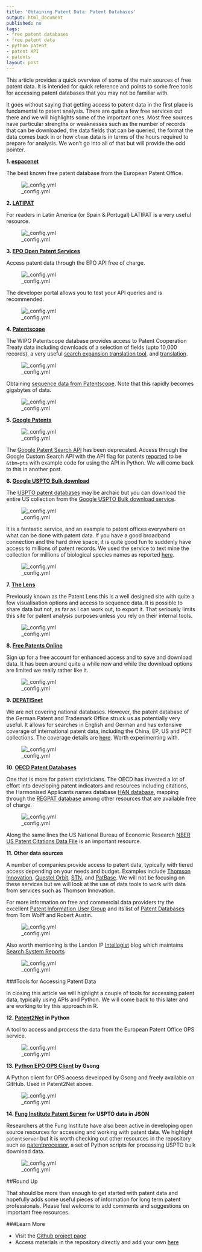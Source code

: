 ```yaml
---
title: 'Obtaining Patent Data: Patent Databases'
output: html_document
published: no
tags:
- free patent databases
- free patent data
- python patent
- patent API
- patents
layout: post
---
```


This article provides a quick overview of some of the main sources of free patent data. It is intended for quick reference and points to some free tools for accessing patent databases that you may not be familiar with.  

It goes without saying that getting access to patent data in the first place is fundamental to patent analysis. There are quite a few free services out there and we will highlights some of the important ones. Most free sources have particular strengths or weaknesses such as the number of records that can be downloaded, the data fields that can be queried, the format the data comes back in or how `clean` data is in terms of the hours required to prepare for analysis. We won't go into all of that but will provide the odd pointer.

**1. [espacenet](http://worldwide.espacenet.com/?locale=en_EP)**

The best known free patent database from the European Patent Office.

![_config.yml](images/tools/Espacenet.png)

**2. [LATIPAT](http://lp.espacenet.com)**

For readers in Latin America (or Spain & Portugal)  LATIPAT is a very useful resource. 

![_config.yml](images/tools/Espacenet_Latipat_2015-0517_15-11-21.png)

**3. [EPO Open Patent Services](http://www.epo.org/searching/free/ops.html)**

Access patent data through the EPO API free of charge. 

![_config.yml](images/tools/OPS.png)

The developer portal allows you to test your API queries and is recommended. 

![_config.yml](images/tools/OPS_Developer_Portal.png)

**4. [Patentscope](https://patentscope.wipo.int/search/en/search.jsf)**

The WIPO Patentscope database provides access to Patent Cooperation Treaty data including downloads of a selection of fields (upto 10,000 records), a very useful [search expansion translation tool](https://patentscope.wipo.int/search/en/clir/clir.jsf?new=true), and [translation](https://www3.wipo.int/patentscope/translate/translate.jsf?interfaceLanguage=en).  

![_config.yml](images/tools/simplesearchresultspizza.png)

Obtaining [sequence data from Patentscope](https://patentscope.wipo.int/search/en/sequences.jsf). Note that this rapidly becomes gigabytes of data. 

![_config.yml](images/tools/pctseq.png)

**5. [Google Patents](http://www.google.com/patents)**

![_config.yml](images/tools/googlepatents_2015-0517_14-09-22.png)

The [Google Patent Search API](https://developers.google.com/patent-search/terms) has been deprecated. Access through the Google Custom Search API with the API flag for patents [reported](http://stackoverflow.com/questions/15028166/python-module-for-searching-patent-databases-ie-uspto-or-epo) to be `&tbm=pts` with example code for using the API in Python. We will come back to this in another post.

**6. [Google USPTO Bulk download](https://www.google.com/googlebooks/uspto.html)**

The [USPTO patent databases](http://patft.uspto.gov) may be archaic but you can download the entire US collection from the [Google USPTO Bulk download service](https://www.google.com/googlebooks/uspto-patents.html). 

![_config.yml](images/tools/USPTObulk.png)

It is a fantastic service, and an example to patent offices everywhere on what can be done with patent data. If you have a good broadband connection and the hard drive space, it is quite good fun to suddenly have access to millions of patent records. We used the service to text mine the collection for millions of biological species names as reported [here](http://journals.plos.org/plosone/article?id=10.1371/journal.pone.0078737).

![_config.yml](images/tools/USPTOGrant.png)

**7. [The Lens](https://www.lens.org/lens/)**

Previously known as the Patent Lens this is a well designed site with quite a few visualisation options and access to sequence data. It is possible to share data but not, as far as I can work out, to export it. That seriously limits this site for patent analysis purposes unless you rely on their internal tools.

![_config.yml](images/tools/Lens_2015-0517_14-19-26.png)

**8. [Free Patents Online](http://www.freepatentsonline.com)**

Sign up for a free account for enhanced access and to save and download data. It has been around quite a while now and while the download options are limited we really rather like it.

![_config.yml](images/tools/Freepatentsonline2015-03-26\ 16-26-13.png)

**9. [DEPATISnet](http://www.dpma.de/english/service/e-services/depatisnet/)**

We are not covering national databases. However, the patent database of the German Patent and Trademark Office struck us as potentially very useful. It allows for searches in English and German and has extensive coverage of international patent data, including the China, EP, US and PCT collections. The coverage details are [here](https://depatisnet.dpma.de/DepatisNet/depatisnet?action=datenbestand). Worth experimenting with. 

![_config.yml](images/tools/DEPATISnet_13-53-19.png)

**10. [OECD Patent Databases](http://www.oecd.org/sti/inno/oecdpatentdatabases.htm)**

One that is more for patent statisticians. The OECD has invested a lot of effort into developing patent indicators and resources including citations, the Harmonised Applicants names database [HAN database](http://www.oecd.org/sti/inno/43846611.pdf), mapping through the [REGPAT database](http://www.oecd.org/sti/inno/40794372.pdf) among other resources that are available free of charge. 

![_config.yml](images/tools/OECD_patent_databases.png)

Along the same lines the US National Bureau of Economic Research [NBER US Patent Citations Data File](http://www.nber.org/patents/) is an important resource. 

**11. Other data sources**

A number of companies provide access to patent data, typically with tiered access depending on your needs and budget. Examples include [Thomson Innovation](https://www.thomsoninnovation.com/login), [Questel Orbit](https://www.questel.com/index.php/en/), [STN](http://www.stn-international.de/index.php?id=123), and [PatBase](https://www.patbase.com/login.asp). We will not be focusing on these services but we will look at the use of data tools to work with data from services such as Thomson Innovation. 

For more information on free and commercial data providers try the excellent [Patent Information User Group](http://www.piug.org) and its list of [Patent Databases](http://wiki.piug.org/display/PIUG/Patent+Databases) from Tom Wolff and Robert Austin.

![_config.yml](images/tools/PIUG_Wiki_2015-0517_15-45-05.png)

Also worth mentioning is the Landon IP [Intellogist](http://www.intellogist.com/wiki/Main_Page) blog which maintains [Search System Reports](http://www.intellogist.com/wiki/Category:Intellogist_Reports)

![_config.yml](images/tools/Intellogist_2015-0517_16-03-52.png)

###Tools for Accessing Patent Data

In closing this article we will highlight a couple of tools for accessing patent data, typically using APIs and Python. We will come back to this later and are working to try this approach in R. 

**12. [Patent2Net](https://github.com/Patent2net/Patent2Net) in Python**

A tool to access and process the data from the European Patent Office OPS service. 

![_config.yml](images/tools/Patent2Net_GitHub_2015-0517_15-49-58.png)

**13. [Python EPO OPS Client](https://github.com/55minutes/python-epo-ops-client) by Gsong**

A Python client for OPS access developed by Gsong and freely available on GitHub. Used in Patent2Net above. 

![_config.yml](images/tools/python-epo-ops-client-GitHub_2015-0517_15-53-34.png)

**14. [Fung Institute Patent Server](https://github.com/funginstitute/patentserver) for USPTO data in JSON**

Researchers at the Fung Institute have also been active in developing open source resources for accessing and working with patent data. We highlight `patentserver` but it is worth checking out other resources in the repository such as [patentprocessor](https://github.com/funginstitute), a set of Python scripts for processing USPTO bulk download data.

![_config.yml](images/tools/funginstitute:patentserver.png)

##Round Up

That should be more than enough to get started with patent data and hopefully adds some useful pieces of information for long term patent professionals. Please feel welcome to add comments and suggestions on important free resources. 

###Learn More

- Visit the [Github project page](http://poldham.github.io/)
- Access materials in the repository directly and add your own [here](https://github.com/poldham/opensource-patent-analytics)
